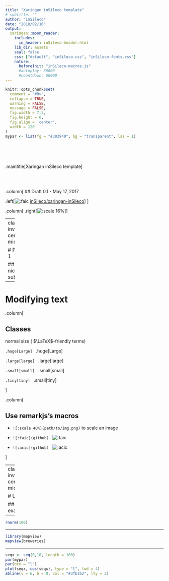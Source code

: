```yaml
---
title: "Xaringan inSileco template"
# subtitle: ""
author: "inSileco"
date: "2018/02/16"
output:
  xaringan::moon_reader:
    includes:
      in_header: inSileco-header.html  
    lib_dir: assets
    seal: false
    css: ["default", "inSileco.css", "inSileco-fonts.css"]
    nature:
      beforeInit: "inSileco-macros.js"
      #autoplay: 30000
      #countdown: 60000
---
```


```r
knitr::opts_chunk$set(
  comment = "#R>",
  collapse = TRUE,
  warning = FALSE,
  message = FALSE,
  fig.width = 7.5,
  fig.height = 6,
  fig.align = 'center',
  width = 120
)
mypar <- list(fg = "#303940", bg = "transparent", las = 1)
```


<br><br><br>

.maintitle[<i class="fa fa-angle-double-right" aria-hidden="true"></i>Xaringan inSileco template]


<br><br>

.column[
## Draft 0.1 - May 17, 2017

.left[![:faic](github) [inSileco/xaringan-inSileco](https://github.com/inSileco/xaringan-inSileco)]
]

.column[
.right[![:scale 16%](assets/img/inSilecoLogo.png)]
]









---
class: inverse, center, middle

# Part 1

## a nice subtitle


---

# Modifying text


.column[

## Classes

normal size ( $\LaTeX$-friendly terms)

`.huge[Large]` &nbsp; .huge[Large]

`.large[large]` &nbsp; .large[large]

`.small[small]` &nbsp; .small[small]

`.tiny[tiny]` &nbsp; .small[tiny]

]


.column[

## Use remarkjs's macros

- `![:scale 40%](path/to/img.png)` to scale an image

- `![:faic](github)` &nbsp; ![:faic](github)

- `![:acic](github)` &nbsp; ![:acic](orcid)


]



---
class: inverse, center, middle

# Use R!

## Few examples

---

```r
rnorm(100)
```

---

```r
library(mapview)
mapview(breweries)
```

---

```r
seqx <- seq(0,10, length = 100)
par(mypar)
par(bty = "l")
plot(seqx, cos(seqx), type = "l", lwd = 4)
abline(v = 6, h = 0, col = "#3fb3b2", lty = 2)
```

